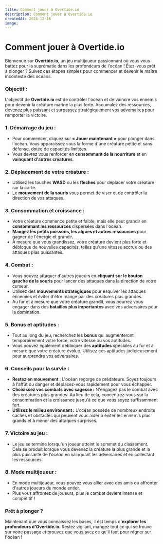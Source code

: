 ```yaml
---
title: Comment jouer à Overtide.io
description: Comment jouer à Overtide.io
createdAt: 2024-12-16
image:
---
```


# Comment jouer à Overtide.io



Bienvenue sur **Overtide.io**, un jeu multijoueur passionnant où vous vous battez pour la suprématie dans les profondeurs de l'océan ! Êtes-vous prêt à plonger ? Suivez ces étapes simples pour commencer et devenir le maître incontesté des océans.

### **Objectif :**
L'objectif de **Overtide.io** est de contrôler l'océan et de vaincre vos ennemis pour devenir la créature marine la plus forte. Accumulez des ressources, devenez plus puissant et surpassez stratégiquement vos adversaires pour remporter la victoire.

### **1. Démarrage du jeu :**
- Pour commencer, cliquez sur **« Jouer maintenant »** pour plonger dans l'océan. Vous apparaissez sous la forme d'une créature petite et sans défense, dotée de capacités limitées.
- Vous devrez vous renforcer en **consommant de la nourriture** et en **vainquant d'autres créatures**.

### **2. Déplacement de votre créature :**
- Utilisez les touches **WASD** ou les **flèches** pour déplacer votre créature sur la carte.
- Le **mouvement de la souris** vous permet de viser et de contrôler la direction de vos attaques.

### **3. Consommation et croissance :**
- Votre créature commence petite et faible, mais elle peut grandir en **consommant les ressources** dispersées dans l'océan.
- **Mangez les petits poissons, les algues et autres ressources** pour gagner de l'énergie et grandir.
- À mesure que vous grandissez, votre créature devient plus forte et débloque de nouvelles capacités, telles qu'une vitesse accrue ou des attaques plus puissantes.

### **4. Combat :**
- Vous pouvez attaquer d'autres joueurs en **cliquant sur le bouton gauche de la souris** pour lancer des attaques dans la direction de votre curseur.
- Utilisez des **mouvements stratégiques** pour esquiver les attaques ennemies et éviter d'être mangé par des créatures plus grandes.
- Au fur et à mesure que votre créature grandit, vous pourrez vous engager dans des **batailles plus importantes** avec vos adversaires pour la domination.

### **5. Bonus et aptitudes :**
- Tout au long du jeu, recherchez les **bonus** qui augmenteront temporairement votre force, votre vitesse ou vos aptitudes.
- Vous pouvez également débloquer des **aptitudes** spéciales au fur et à mesure que votre créature évolue. Utilisez ces aptitudes judicieusement pour surprendre vos adversaires.

### **6. Conseils pour la survie :**
- **Restez en mouvement :** L'océan regorge de prédateurs. Soyez toujours à l'affût du danger et déplacez-vous rapidement pour vous échapper.
- **Choisissez vos combats avec sagesse :** N'engagez pas le combat avec des créatures plus grandes. Au lieu de cela, concentrez-vous sur la consommation et la croissance jusqu'à ce que vous soyez suffisamment fort.
- **Utilisez le milieu environnant :** L'océan possède de nombreux endroits cachés et obstacles qui peuvent vous aider à éviter les ennemis plus grands et à mener des attaques surprises.

### **7. Victoire au jeu :**
- Le jeu se termine lorsqu'un joueur atteint le sommet du classement. Cela se produit lorsque vous devenez la créature la plus grande et la plus puissante de l'océan en vainquant les adversaires et en collectant les ressources.

### **8. Mode multijoueur :**
- En mode multijoueur, vous pouvez vous allier avec des amis ou affronter d'autres joueurs du monde entier.
- Plus vous affrontez de joueurs, plus le combat devient intense et compétitif !

### **Prêt à plonger ?**
Maintenant que vous connaissez les bases, il est temps d'**explorer les profondeurs d'Overtide.io**. Restez vigilant, mangez tout ce qui se trouve sur votre passage et prouvez que vous avez ce qu'il faut pour régner sur l'océan !